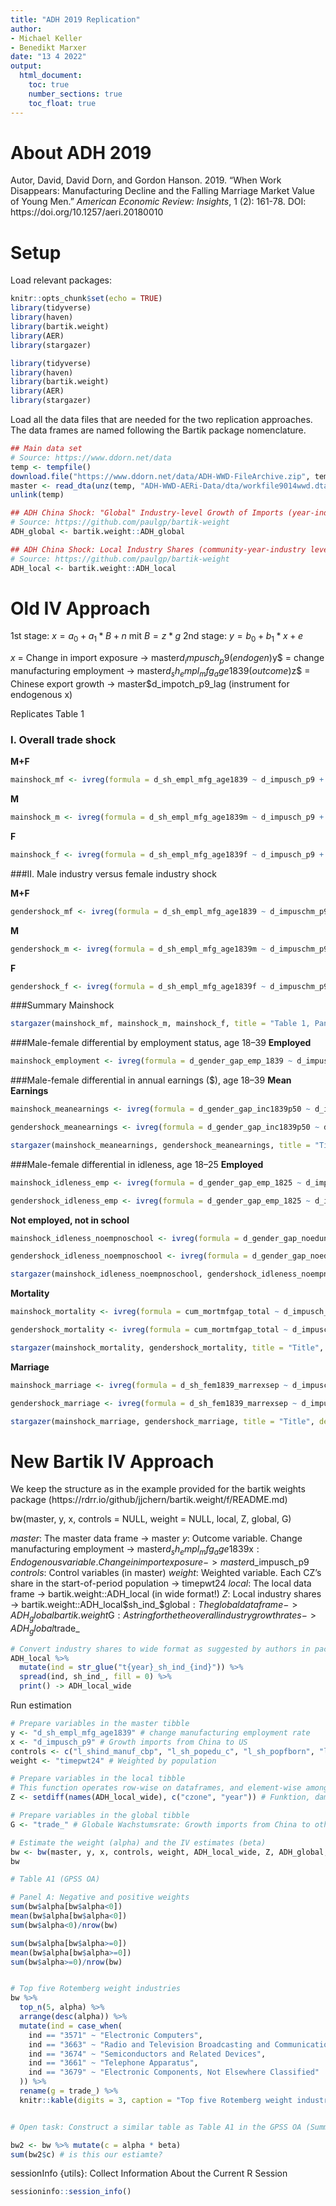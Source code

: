 ```yaml
---
title: "ADH 2019 Replication"
author: 
- Michael Keller
- Benedikt Marxer
date: "13 4 2022"
output:
  html_document:
    toc: true
    number_sections: true
    toc_float: true
---
```

# About ADH 2019

Autor, David, David Dorn, and Gordon Hanson. 2019. "When Work Disappears: Manufacturing Decline and the Falling Marriage Market Value of Young Men." *American Economic Review: Insights*, 1 (2): 161-78. DOI: https://doi.org/10.1257/aeri.20180010

# Setup

Load relevant packages:

```r
knitr::opts_chunk$set(echo = TRUE)
library(tidyverse)
library(haven)
library(bartik.weight)
library(AER)
library(stargazer)
```

```r
library(tidyverse)
library(haven)
library(bartik.weight)
library(AER)
library(stargazer)
```

Load all the data files that are needed for the two replication approaches. The data frames are named following the Bartik package nomenclature.

```r
## Main data set
# Source: https://www.ddorn.net/data
temp <- tempfile()
download.file("https://www.ddorn.net/data/ADH-WWD-FileArchive.zip", temp, mode = "wb")
master <- read_dta(unz(temp, "ADH-WWD-AERi-Data/dta/workfile9014wwd.dta"))
unlink(temp)

## ADH China Shock: "Global" Industry-level Growth of Imports (year-industry level)
# Source: https://github.com/paulgp/bartik-weight
ADH_global <- bartik.weight::ADH_global

## ADH China Shock: Local Industry Shares (community-year-industry level)
# Source: https://github.com/paulgp/bartik-weight
ADH_local <- bartik.weight::ADH_local
```


# Old IV Approach

1st stage: $x = a_0 + a_1*B + n$  mit $B=z*g$
2nd stage: $y = b_0 + b_1*x + e$

$x$ = Change in import exposure -> master$d_impusch_p9 (endogen)
$y$ = change manufacturing employment -> master$d_sh_empl_mfg_age1839 (outcome)
$z$ = Chinese export growth -> master$d_impotch_p9_lag (instrument for endogenous x)

Replicates Table 1

### I. Overall trade shock
**M+F**
```r
mainshock_mf <- ivreg(formula = d_sh_empl_mfg_age1839 ~ d_impusch_p9 + l_shind_manuf_cbp + l_sh_popedu_c + l_sh_popfborn + l_sh_empl_f + l_sh_routine33 + l_task_outsource + t2 + reg_midatl + reg_encen + reg_wncen + reg_satl + reg_escen + reg_wscen + reg_mount + reg_pacif + l_sh_pop_black + l_sh_pop_asian + l_sh_pop_oth + l_sh_pop_hispanic | d_impotch_p9_lag + l_shind_manuf_cbp + l_sh_popedu_c + l_sh_popfborn + l_sh_empl_f + l_sh_routine33 + l_task_outsource + t2 + reg_midatl + reg_encen + reg_wncen + reg_satl + reg_escen + reg_wscen + reg_mount + reg_pacif + l_sh_pop_black + l_sh_pop_asian + l_sh_pop_oth + l_sh_pop_hispanic, weights = timepwt24, data=master)
```

**M**

```r
mainshock_m <- ivreg(formula = d_sh_empl_mfg_age1839m ~ d_impusch_p9 + l_shind_manuf_cbp + l_sh_popedu_c + l_sh_popfborn + l_sh_empl_f + l_sh_routine33 + l_task_outsource + t2 + reg_midatl + reg_encen + reg_wncen + reg_satl + reg_escen + reg_wscen + reg_mount + reg_pacif + l_sh_pop_black + l_sh_pop_asian + l_sh_pop_oth + l_sh_pop_hispanic | d_impotch_p9_lag + l_shind_manuf_cbp + l_sh_popedu_c + l_sh_popfborn + l_sh_empl_f + l_sh_routine33 + l_task_outsource + t2 + reg_midatl + reg_encen + reg_wncen + reg_satl + reg_escen + reg_wscen + reg_mount + reg_pacif + l_sh_pop_black + l_sh_pop_asian + l_sh_pop_oth + l_sh_pop_hispanic, weights = timepwt24, data=master)
```

**F**

```r
mainshock_f <- ivreg(formula = d_sh_empl_mfg_age1839f ~ d_impusch_p9 + l_shind_manuf_cbp + l_sh_popedu_c + l_sh_popfborn + l_sh_empl_f + l_sh_routine33 + l_task_outsource + t2 + reg_midatl + reg_encen + reg_wncen + reg_satl + reg_escen + reg_wscen + reg_mount + reg_pacif + l_sh_pop_black + l_sh_pop_asian + l_sh_pop_oth + l_sh_pop_hispanic | d_impotch_p9_lag + l_shind_manuf_cbp + l_sh_popedu_c + l_sh_popfborn + l_sh_empl_f + l_sh_routine33 + l_task_outsource + t2 + reg_midatl + reg_encen + reg_wncen + reg_satl + reg_escen + reg_wscen + reg_mount + reg_pacif + l_sh_pop_black + l_sh_pop_asian + l_sh_pop_oth + l_sh_pop_hispanic, weights = timepwt24, data=master)
```

###II. Male industry versus female industry shock

**M+F**

```r
gendershock_mf <- ivreg(formula = d_sh_empl_mfg_age1839 ~ d_impuschm_p9cen + d_impuschf_p9cen + l_shind_manuf_cbp + l_sh_popedu_c + l_sh_popfborn + l_sh_empl_f + l_sh_routine33 + l_task_outsource + t2 + reg_midatl + reg_encen + reg_wncen + reg_satl + reg_escen + reg_wscen + reg_mount + reg_pacif + l_sh_pop_black + l_sh_pop_asian + l_sh_pop_oth + l_sh_pop_hispanic | d_impotchm_p9cen_lag + d_impotchf_p9cen_lag + l_shind_manuf_cbp + l_sh_popedu_c + l_sh_popfborn + l_sh_empl_f + l_sh_routine33 + l_task_outsource + t2 + reg_midatl + reg_encen + reg_wncen + reg_satl + reg_escen + reg_wscen + reg_mount + reg_pacif + l_sh_pop_black + l_sh_pop_asian + l_sh_pop_oth + l_sh_pop_hispanic, weights = timepwt24, data=master)
```

**M**

```r
gendershock_m <- ivreg(formula = d_sh_empl_mfg_age1839m ~ d_impuschm_p9cen + d_impuschf_p9cen + l_shind_manuf_cbp + l_sh_popedu_c + l_sh_popfborn + l_sh_empl_f + l_sh_routine33 + l_task_outsource + t2 + reg_midatl + reg_encen + reg_wncen + reg_satl + reg_escen + reg_wscen + reg_mount + reg_pacif + l_sh_pop_black + l_sh_pop_asian + l_sh_pop_oth + l_sh_pop_hispanic | d_impotchm_p9cen_lag + d_impotchf_p9cen_lag + l_shind_manuf_cbp + l_sh_popedu_c + l_sh_popfborn + l_sh_empl_f + l_sh_routine33 + l_task_outsource + t2 + reg_midatl + reg_encen + reg_wncen + reg_satl + reg_escen + reg_wscen + reg_mount + reg_pacif + l_sh_pop_black + l_sh_pop_asian + l_sh_pop_oth + l_sh_pop_hispanic, weights = timepwt24, data=master)
```

**F**

```r
gendershock_f <- ivreg(formula = d_sh_empl_mfg_age1839f ~ d_impuschm_p9cen + d_impuschf_p9cen + l_shind_manuf_cbp + l_sh_popedu_c + l_sh_popfborn + l_sh_empl_f + l_sh_routine33 + l_task_outsource + t2 + reg_midatl + reg_encen + reg_wncen + reg_satl + reg_escen + reg_wscen + reg_mount + reg_pacif + l_sh_pop_black + l_sh_pop_asian + l_sh_pop_oth + l_sh_pop_hispanic | d_impotchm_p9cen_lag + d_impotchf_p9cen_lag + l_shind_manuf_cbp + l_sh_popedu_c + l_sh_popfborn + l_sh_empl_f + l_sh_routine33 + l_task_outsource + t2 + reg_midatl + reg_encen + reg_wncen + reg_satl + reg_escen + reg_wscen + reg_mount + reg_pacif + l_sh_pop_black + l_sh_pop_asian + l_sh_pop_oth + l_sh_pop_hispanic, weights = timepwt24, data=master)
```

###Summary Mainshock
```r
stargazer(mainshock_mf, mainshock_m, mainshock_f, title = "Table 1, Panel A", dep.var.labels = c("M+F","M","F"), keep = c("d_impusch_p9"), style = "default", type = "latex", dep.var.caption = "Manufacturing employment as a share of population, age 18–39", covariate.labels = "Delta Import Penetration")
```

###Male-female differential by employment status, age 18–39 
**Employed**
```r
mainshock_employment <- ivreg(formula = d_gender_gap_emp_1839 ~ d_impusch_p9 + l_shind_manuf_cbp + l_sh_popedu_c + l_sh_popfborn + l_sh_empl_f + l_sh_routine33 + l_task_outsource + t2 + reg_midatl + reg_encen + reg_wncen + reg_satl + reg_escen + reg_wscen + reg_mount + reg_pacif + l_sh_pop_black + l_sh_pop_asian + l_sh_pop_oth + l_sh_pop_hispanic | d_impotch_p9_lag + l_shind_manuf_cbp + l_sh_popedu_c + l_sh_popfborn + l_sh_empl_f + l_sh_routine33 + l_task_outsource + t2 + reg_midatl + reg_encen + reg_wncen + reg_satl + reg_escen + reg_wscen + reg_mount + reg_pacif + l_sh_pop_black + l_sh_pop_asian + l_sh_pop_oth + l_sh_pop_hispanic, weights = timepwt24, data=master)
```

###Male-female differential in annual earnings ($), age 18–39
**Mean Earnings**
```r
mainshock_meanearnings <- ivreg(formula = d_gender_gap_inc1839p50 ~ d_impusch_p9 + l_shind_manuf_cbp + l_sh_popedu_c + l_sh_popfborn + l_sh_empl_f + l_sh_routine33 + l_task_outsource + t2 + reg_midatl + reg_encen + reg_wncen + reg_satl + reg_escen + reg_wscen + reg_mount + reg_pacif + l_sh_pop_black + l_sh_pop_asian + l_sh_pop_oth + l_sh_pop_hispanic | d_impotch_p9_lag + l_shind_manuf_cbp + l_sh_popedu_c + l_sh_popfborn + l_sh_empl_f + l_sh_routine33 + l_task_outsource + t2 + reg_midatl + reg_encen + reg_wncen + reg_satl + reg_escen + reg_wscen + reg_mount + reg_pacif + l_sh_pop_black + l_sh_pop_asian + l_sh_pop_oth + l_sh_pop_hispanic, weights = timepwt24, data=master)

gendershock_meanearnings <- ivreg(formula = d_gender_gap_inc1839p50 ~ d_impuschm_p9cen + d_impuschf_p9cen + l_shind_manuf_cbp + l_sh_popedu_c + l_sh_popfborn + l_sh_empl_f + l_sh_routine33 + l_task_outsource + t2 + reg_midatl + reg_encen + reg_wncen + reg_satl + reg_escen + reg_wscen + reg_mount + reg_pacif + l_sh_pop_black + l_sh_pop_asian + l_sh_pop_oth + l_sh_pop_hispanic | d_impotchm_p9cen_lag + d_impotchf_p9cen_lag + l_shind_manuf_cbp + l_sh_popedu_c + l_sh_popfborn + l_sh_empl_f + l_sh_routine33 + l_task_outsource + t2 + reg_midatl + reg_encen + reg_wncen + reg_satl + reg_escen + reg_wscen + reg_mount + reg_pacif + l_sh_pop_black + l_sh_pop_asian + l_sh_pop_oth + l_sh_pop_hispanic, weights = timepwt24, data=master)

stargazer(mainshock_meanearnings, gendershock_meanearnings, title = "Title", dep.var.labels = c("Mean Earnings","X"), keep = c("d_impusch_p9", "d_impuschm_p9cen", "d_impuschf_p9cen"), style = "default", type = "latex", dep.var.caption = "Manufacturing employment as a share of population, age 18–39", covariate.labels = "Delta Import Penetration", digits = 2)
```

###Male-female differential in idleness, age 18–25
**Employed**
```r
mainshock_idleness_emp <- ivreg(formula = d_gender_gap_emp_1825 ~ d_impusch_p9 + l_shind_manuf_cbp + l_sh_popedu_c + l_sh_popfborn + l_sh_empl_f + l_sh_routine33 + l_task_outsource + t2 + reg_midatl + reg_encen + reg_wncen + reg_satl + reg_escen + reg_wscen + reg_mount + reg_pacif + l_sh_pop_black + l_sh_pop_asian + l_sh_pop_oth + l_sh_pop_hispanic | d_impotch_p9_lag + l_shind_manuf_cbp + l_sh_popedu_c + l_sh_popfborn + l_sh_empl_f + l_sh_routine33 + l_task_outsource + t2 + reg_midatl + reg_encen + reg_wncen + reg_satl + reg_escen + reg_wscen + reg_mount + reg_pacif + l_sh_pop_black + l_sh_pop_asian + l_sh_pop_oth + l_sh_pop_hispanic, weights = timepwt24, data=master)

gendershock_idleness_emp <- ivreg(formula = d_gender_gap_emp_1825 ~ d_impuschm_p9cen + d_impuschf_p9cen + l_shind_manuf_cbp + l_sh_popedu_c + l_sh_popfborn + l_sh_empl_f + l_sh_routine33 + l_task_outsource + t2 + reg_midatl + reg_encen + reg_wncen + reg_satl + reg_escen + reg_wscen + reg_mount + reg_pacif + l_sh_pop_black + l_sh_pop_asian + l_sh_pop_oth + l_sh_pop_hispanic | d_impotchm_p9cen_lag + d_impotchf_p9cen_lag + l_shind_manuf_cbp + l_sh_popedu_c + l_sh_popfborn + l_sh_empl_f + l_sh_routine33 + l_task_outsource + t2 + reg_midatl + reg_encen + reg_wncen + reg_satl + reg_escen + reg_wscen + reg_mount + reg_pacif + l_sh_pop_black + l_sh_pop_asian + l_sh_pop_oth + l_sh_pop_hispanic, weights = timepwt24, data=master)
```

**Not employed, not in school**
```r
mainshock_idleness_noempnoschool <- ivreg(formula = d_gender_gap_noedunoemp_1825 ~ d_impusch_p9 + l_shind_manuf_cbp + l_sh_popedu_c + l_sh_popfborn + l_sh_empl_f + l_sh_routine33 + l_task_outsource + t2 + reg_midatl + reg_encen + reg_wncen + reg_satl + reg_escen + reg_wscen + reg_mount + reg_pacif + l_sh_pop_black + l_sh_pop_asian + l_sh_pop_oth + l_sh_pop_hispanic | d_impotch_p9_lag + l_shind_manuf_cbp + l_sh_popedu_c + l_sh_popfborn + l_sh_empl_f + l_sh_routine33 + l_task_outsource + t2 + reg_midatl + reg_encen + reg_wncen + reg_satl + reg_escen + reg_wscen + reg_mount + reg_pacif + l_sh_pop_black + l_sh_pop_asian + l_sh_pop_oth + l_sh_pop_hispanic, weights = timepwt24, data=master)

gendershock_idleness_noempnoschool <- ivreg(formula = d_gender_gap_noedunoemp_1825 ~ d_impuschm_p9cen + d_impuschf_p9cen + l_shind_manuf_cbp + l_sh_popedu_c + l_sh_popfborn + l_sh_empl_f + l_sh_routine33 + l_task_outsource + t2 + reg_midatl + reg_encen + reg_wncen + reg_satl + reg_escen + reg_wscen + reg_mount + reg_pacif + l_sh_pop_black + l_sh_pop_asian + l_sh_pop_oth + l_sh_pop_hispanic | d_impotchm_p9cen_lag + d_impotchf_p9cen_lag + l_shind_manuf_cbp + l_sh_popedu_c + l_sh_popfborn + l_sh_empl_f + l_sh_routine33 + l_task_outsource + t2 + reg_midatl + reg_encen + reg_wncen + reg_satl + reg_escen + reg_wscen + reg_mount + reg_pacif + l_sh_pop_black + l_sh_pop_asian + l_sh_pop_oth + l_sh_pop_hispanic, weights = timepwt24, data=master)

stargazer(mainshock_idleness_noempnoschool, gendershock_idleness_noempnoschool, title = "Title", dep.var.labels = c("Mean Earnings","X"), keep = c("d_impusch_p9", "d_impuschm_p9cen", "d_impuschf_p9cen"), style = "default", type = "latex", dep.var.caption = "Manufacturing employment as a share of population, age 18–39", covariate.labels = "Delta Import Penetration", digits = 2)
```


**Mortality**
```r
mainshock_mortality <- ivreg(formula = cum_mortmfgap_total ~ d_impusch_p9 + l_shind_manuf_cbp + l_sh_popedu_c + l_sh_popfborn + l_sh_empl_f + l_sh_routine33 + l_task_outsource + t2 + reg_midatl + reg_encen + reg_wncen + reg_satl + reg_escen + reg_wscen + reg_mount + reg_pacif + l_sh_pop_black + l_sh_pop_asian + l_sh_pop_oth + l_sh_pop_hispanic | d_impotch_p9_lag + l_shind_manuf_cbp + l_sh_popedu_c + l_sh_popfborn + l_sh_empl_f + l_sh_routine33 + l_task_outsource + t2 + reg_midatl + reg_encen + reg_wncen + reg_satl + reg_escen + reg_wscen + reg_mount + reg_pacif + l_sh_pop_black + l_sh_pop_asian + l_sh_pop_oth + l_sh_pop_hispanic, weights = timepwt24, data=master)

gendershock_mortality <- ivreg(formula = cum_mortmfgap_total ~ d_impuschm_p9cen + d_impuschf_p9cen + l_shind_manuf_cbp + l_sh_popedu_c + l_sh_popfborn + l_sh_empl_f + l_sh_routine33 + l_task_outsource + t2 + reg_midatl + reg_encen + reg_wncen + reg_satl + reg_escen + reg_wscen + reg_mount + reg_pacif + l_sh_pop_black + l_sh_pop_asian + l_sh_pop_oth + l_sh_pop_hispanic | d_impotchm_p9cen_lag + d_impotchf_p9cen_lag + l_shind_manuf_cbp + l_sh_popedu_c + l_sh_popfborn + l_sh_empl_f + l_sh_routine33 + l_task_outsource + t2 + reg_midatl + reg_encen + reg_wncen + reg_satl + reg_escen + reg_wscen + reg_mount + reg_pacif + l_sh_pop_black + l_sh_pop_asian + l_sh_pop_oth + l_sh_pop_hispanic, weights = timepwt24, data=master)

stargazer(mainshock_mortality, gendershock_mortality, title = "Title", dep.var.labels = c("Mean Earnings","X"), keep = c("d_impusch_p9", "d_impuschm_p9cen", "d_impuschf_p9cen"), style = "default", type = "latex", dep.var.caption = "Manufacturing employment as a share of population, age 18–39", covariate.labels = "Delta Import Penetration", digits = 2)
```

**Marriage**
```r
mainshock_marriage <- ivreg(formula = d_sh_fem1839_marrexsep ~ d_impusch_p9 + l_shind_manuf_cbp + l_sh_popedu_c + l_sh_popfborn + l_sh_empl_f + l_sh_routine33 + l_task_outsource + t2 + reg_midatl + reg_encen + reg_wncen + reg_satl + reg_escen + reg_wscen + reg_mount + reg_pacif + l_sh_pop_black + l_sh_pop_asian + l_sh_pop_oth + l_sh_pop_hispanic | d_impotch_p9_lag + l_shind_manuf_cbp + l_sh_popedu_c + l_sh_popfborn + l_sh_empl_f + l_sh_routine33 + l_task_outsource + t2 + reg_midatl + reg_encen + reg_wncen + reg_satl + reg_escen + reg_wscen + reg_mount + reg_pacif + l_sh_pop_black + l_sh_pop_asian + l_sh_pop_oth + l_sh_pop_hispanic, weights = timepwt24, data=master)

gendershock_marriage <- ivreg(formula = d_sh_fem1839_marrexsep ~ d_impuschm_p9cen + d_impuschf_p9cen + l_shind_manuf_cbp + l_sh_popedu_c + l_sh_popfborn + l_sh_empl_f + l_sh_routine33 + l_task_outsource + t2 + reg_midatl + reg_encen + reg_wncen + reg_satl + reg_escen + reg_wscen + reg_mount + reg_pacif + l_sh_pop_black + l_sh_pop_asian + l_sh_pop_oth + l_sh_pop_hispanic | d_impotchm_p9cen_lag + d_impotchf_p9cen_lag + l_shind_manuf_cbp + l_sh_popedu_c + l_sh_popfborn + l_sh_empl_f + l_sh_routine33 + l_task_outsource + t2 + reg_midatl + reg_encen + reg_wncen + reg_satl + reg_escen + reg_wscen + reg_mount + reg_pacif + l_sh_pop_black + l_sh_pop_asian + l_sh_pop_oth + l_sh_pop_hispanic, weights = timepwt24, data=master)

stargazer(mainshock_marriage, gendershock_marriage, title = "Title", dep.var.labels = c("M+F","M","F"), style = "default", type = "latex", dep.var.caption = "Manufacturing employment as a share of population, age 18–39", covariate.labels = "Delta Import Penetration", digits = 2)
```

# New Bartik IV Approach

We keep the structure as in the example provided for the bartik weights package (https://rdrr.io/github/jjchern/bartik.weight/f/README.md)

bw(master, y, x, controls = NULL, weight = NULL, local, Z, global, G)

$master$: The master data frame -> master
$y$: Outcome variable. Change manufacturing employment -> master$d_sh_empl_mfg_age1839 
$x$: Endogenous variable. Change in import exposure -> master$d_impusch_p9
$controls$: Control variables (in master)
$weight$: Weighted variable. Each CZ’s share in the start-of-period population -> timepwt24
$local$: The local data frame -> bartik.weight::ADH_local (in wide format!)
$Z$: Local industry shares -> bartik.weight::ADH_local$sh_ind_
$global$: The global data frame -> ADH_global {bartik.weight}
$G$: A string for the the overall industry growth rates -> ADH_global$trade_


```r
# Convert industry shares to wide format as suggested by authors in package description.
ADH_local %>%
  mutate(ind = str_glue("t{year}_sh_ind_{ind}")) %>%
  spread(ind, sh_ind_, fill = 0) %>%
  print() -> ADH_local_wide
```

Run estimation

```r
# Prepare variables in the master tibble
y <- "d_sh_empl_mfg_age1839" # change manufacturing employment rate
x <- "d_impusch_p9" # Growth imports from China to US
controls <- c("l_shind_manuf_cbp", "l_sh_popedu_c", "l_sh_popfborn", "l_sh_empl_f", "l_sh_routine33", "l_task_outsource", "t2", "reg_midatl", "reg_encen", "reg_wncen", "reg_satl", "reg_escen", "reg_wscen", "reg_mount", "reg_pacif", "l_sh_pop_black", "l_sh_pop_asian", "l_sh_pop_oth", "l_sh_pop_hispanic")
weight <- "timepwt24" # Weighted by population

# Prepare variables in the local tibble
# This function operates row-wise on dataframes, and element-wise among the outcomes of ps objects. The elements of setdiff(x,y) are those elements in x but not in y. The definition is taken to match the version in the base package.
Z <- setdiff(names(ADH_local_wide), c("czone", "year")) # Funktion, damit Z nur Industry share von 2000

# Prepare variables in the global tibble
G <- "trade_" # Globale Wachstumsrate: Growth imports from China to other rich countries

# Estimate the weight (alpha) and the IV estimates (beta)
bw <- bw(master, y, x, controls, weight, ADH_local_wide, Z, ADH_global, G) 
bw 

```

```r
# Table A1 (GPSS OA)

# Panel A: Negative and positive weights
sum(bw$alpha[bw$alpha<0])
mean(bw$alpha[bw$alpha<0])
sum(bw$alpha<0)/nrow(bw)

sum(bw$alpha[bw$alpha>=0])
mean(bw$alpha[bw$alpha>=0])
sum(bw$alpha>=0)/nrow(bw)


# Top five Rotemberg weight industries
bw %>%
  top_n(5, alpha) %>%
  arrange(desc(alpha)) %>%
  mutate(ind = case_when(
    ind == "3571" ~ "Electronic Computers",
    ind == "3663" ~ "Radio and Television Broadcasting and Communications Equipment",
    ind == "3674" ~ "Semiconductors and Related Devices",
    ind == "3661" ~ "Telephone Apparatus",
    ind == "3679" ~ "Electronic Components, Not Elsewhere Classified"
  )) %>%
  rename(g = trade_) %>%
  knitr::kable(digits = 3, caption = "Top five Rotemberg weight industries")


# Open task: Construct a similar table as Table A1 in the GPSS OA (Summary of the Rotemberg weights: China shock)

bw2 <- bw %>% mutate(c = alpha * beta)
sum(bw2$c) # is this our estiamte?
```


sessionInfo {utils}: Collect Information About the Current R Session
```r
sessioninfo::session_info()
```

